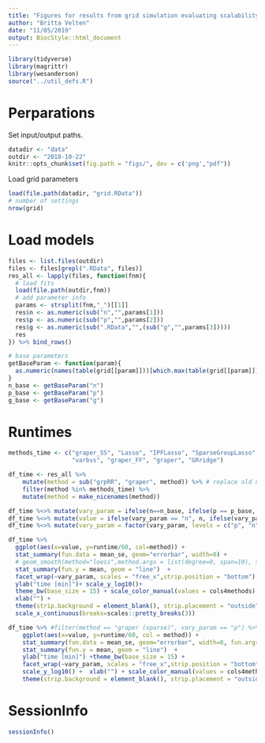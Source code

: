 ```yaml
---
title: "Figures for results from grid simulation evaluating scalability"
author: "Britta Velten"
date: "11/05/2019"
output: BiocStyle::html_document
---
```


```r
library(tidyverse)
library(magrittr)
library(wesanderson)
source("../util_defs.R")
```


# Perparations
Set input/output paths.
```r
datadir <- "data"
outdir <- "2018-10-22"
knitr::opts_chunk$set(fig.path = "figs/", dev = c('png',"pdf"))
```

Load grid parameters
```r
load(file.path(datadir, "grid.RData"))
# number of settings
nrow(grid)
```


# Load models
```r
files <- list.files(outdir)
files <- files[grepl(".RData", files)]
res_all <- lapply(files, function(fnm){
  # load fits
  load(file.path(outdir,fnm))
  # add parameter info
  params <- strsplit(fnm,"_")[[1]]
  res$n <- as.numeric(sub("n","",params[1]))
  res$p <- as.numeric(sub("p","",params[2]))
  res$g <- as.numeric(sub(".RData","",(sub("g","",params[3]))))
  res
}) %>% bind_rows()

# base parameters
getBaseParam <- function(param){
  as.numeric(names(table(grid[[param]]))[which.max(table(grid[[param]]))])
}
n_base <- getBaseParam("n")
p_base <- getBaseParam("p")
g_base <- getBaseParam("g")
```

# Runtimes
```r
methods_time <- c("graper_SS", "Lasso", "IPFLasso", "SparseGroupLasso",
                  "varbvs", "graper_FF", "graper", "GRridge")

df_time <- res_all %>% 
    mutate(method = sub("grpRR", "graper", method)) %>% # replace old name
    filter(method %in% methods_time) %>%
    mutate(method = make_nicenames(method))
```

```r
df_time %<>% mutate(vary_param = ifelse(n==n_base, ifelse(p == p_base, "G","p"), "n"))
df_time %<>% mutate(value = ifelse(vary_param == "n", n, ifelse(vary_param=="p", p, g)))
df_time %<>% mutate(vary_param = factor(vary_param, levels = c("p", "n", "G")))

df_time %>%
  ggplot(aes(x=value, y=runtime/60, col=method)) +
  stat_summary(fun.data = mean_se, geom="errorbar", width=0) +
  # geom_smooth(method="loess",method.args = list(degree=0, span=10), se=FALSE) +
  stat_summary(fun.y = mean, geom = "line")  +
  facet_wrap(~vary_param, scales = "free_x",strip.position = "bottom") +
  ylab("time [min]")+ scale_y_log10()+ 
  theme_bw(base_size = 15) + scale_color_manual(values = cols4methods) +
  xlab("") +
  theme(strip.background = element_blank(), strip.placement = "outside") +
  scale_x_continuous(breaks=scales::pretty_breaks(3))
```

```r
df_time %>% #filter(method == "graper (sparse)", vary_param == "p") %>%
    ggplot(aes(x=value, y=runtime/60, col = method)) + 
    stat_summary(fun.data = mean_se, geom="errorbar", width=0, fun.args = list(mult = 5)) +
    stat_summary(fun.y = mean, geom = "line")  +
    ylab("time [min]") +theme_bw(base_size = 15) +
    facet_wrap(~vary_param, scales = "free_x",strip.position = "bottom") +
    scale_y_log10() +  xlab("") + scale_color_manual(values = cols4methods)+
    theme(strip.background = element_blank(), strip.placement = "outside")
```

# SessionInfo
```r
sessionInfo()
```

